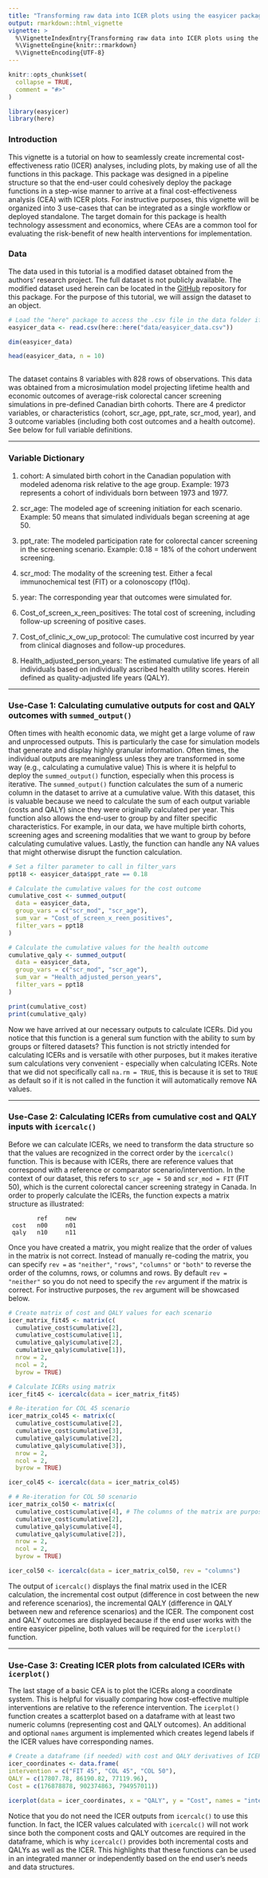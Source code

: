 ```yaml
---
title: "Transforming raw data into ICER plots using the easyicer package"
output: rmarkdown::html_vignette
vignette: >
  %\VignetteIndexEntry{Transforming raw data into ICER plots using the easyicer package}
  %\VignetteEngine{knitr::rmarkdown}
  %\VignetteEncoding{UTF-8}
---
```


```r
knitr::opts_chunk$set(
  collapse = TRUE,
  comment = "#>"
)
```

```r
library(easyicer)
library(here)
```

### Introduction

This vignette is a tutorial on how to seamlessly create incremental cost-effectiveness ratio (ICER) analyses, including plots, by making use of all the functions in this package. This package was designed in a pipeline structure so that the end-user could cohesively deploy the package functions in a step-wise manner to arrive at a final cost-effectiveness analysis (CEA) with ICER plots. For instructive purposes, this vignette will be organized into 3 use-cases that can be integrated as a single workflow or deployed standalone. The target domain for this package is health technology assessment and economics, where CEAs are a common tool for evaluating the risk-benefit of new health interventions for implementation.

### Data

The data used in this tutorial is a modified dataset obtained from the authors' research project. The full dataset is not publicly available. The modified dataset used herein can be located in the [GitHub](https://github.com/stat545ubc-2024/easyicer) repository for this package. For the purpose of this tutorial, we will assign the dataset to an object.

```r
# Load the "here" package to access the .csv file in the data folder if you are in the source package repository.
easyicer_data <- read.csv(here::here("data/easyicer_data.csv"))

dim(easyicer_data)

head(easyicer_data, n = 10)
    
```

The dataset contains 8 variables with 828 rows of observations. This data was obtained from a microsimulation model projecting lifetime health and economic outcomes of average-risk colorectal cancer screening simulations in pre-defined Canadian birth cohorts. There are 4 predictor variables, or characteristics (cohort, scr_age, ppt_rate, scr_mod, year), and 3 outcome variables (including both cost outcomes and a health outcome). See below for full variable definitions.

------------------------------------------------------------------------

### Variable Dictionary

1.  cohort: A simulated birth cohort in the Canadian population with modeled adenoma risk relative to the age group. Example: 1973 represents a cohort of individuals born between 1973 and 1977.

2.  scr_age: The modeled age of screening initiation for each scenario. Example: 50 means that simulated individuals began screening at age 50.

3.  ppt_rate: The modeled participation rate for colorectal cancer screening in the screening scenario. Example: 0.18 = 18% of the cohort underwent screening.

4.  scr_mod: The modality of the screening test. Either a fecal immunochemical test (FIT) or a colonoscopy (f10q).

5.  year: The corresponding year that outcomes were simulated for.

6.  Cost_of_screen_x_reen_positives: The total cost of screening, including follow-up screening of positive cases.

7.  Cost_of_clinic_x_ow_up_protocol: The cumulative cost incurred by year from clinical diagnoses and follow-up procedures.

8.  Health_adjusted_person_years: The estimated cumulative life years of all individuals based on individually ascribed health utility scores. Herein defined as quality-adjusted life years (QALY).

------------------------------------------------------------------------

### Use-Case 1: Calculating cumulative outputs for cost and QALY outcomes with `summed_output()`

Often times with health economic data, we might get a large volume of raw and unprocessed outputs. This is particularly the case for simulation models that generate and display highly granular information. Often times, the individual outputs are meaningless unless they are transformed in some way (e.g., calculating a cumulative value) This is where it is helpful to deploy the `summed_output()` function, especially when this process is iterative. The `summed_output()` function calculates the sum of a numeric column in the dataset to arrive at a cumulative value. With this dataset, this is valuable because we need to calculate the sum of each output variable (costs and QALY) since they were originally calculated per year. This function also allows the end-user to group by and filter specific characteristics. For example, in our data, we have multiple birth cohorts, screening ages and screening modalities that we want to group by before calculating cumulative values. Lastly, the function can handle any NA values that might otherwise disrupt the function calculation.

```r

# Set a filter parameter to call in filter_vars
ppt18 <- easyicer_data$ppt_rate == 0.18

# Calculate the cumulative values for the cost outcome
cumulative_cost <- summed_output(
  data = easyicer_data,
  group_vars = c("scr_mod", "scr_age"),
  sum_var = "Cost_of_screen_x_reen_positives",
  filter_vars = ppt18
)

# Calculate the cumulative values for the health outcome
cumulative_qaly <- summed_output(
  data = easyicer_data,
  group_vars = c("scr_mod", "scr_age"),
  sum_var = "Health_adjusted_person_years",
  filter_vars = ppt18
)

print(cumulative_cost)
print(cumulative_qaly)

```

Now we have arrived at our necessary outputs to calculate ICERs. Did you notice that this function is a general sum function with the ability to sum by groups or filtered datasets? This function is not strictly intended for calculating ICERs and is versatile with other purposes, but it makes iterative sum calculations very convenient - especially when calculating ICERs. Note that we did not specifically call `na.rm = TRUE`, this is because it is set to `TRUE` as default so if it is not called in the function it will automatically remove NA values.

------------------------------------------------------------------------

### Use-Case 2: Calculating ICERs from cumulative cost and QALY inputs with `icercalc()`

Before we can calculate ICERs, we need to transform the data structure so that the values are recognized in the correct order by the `icercalc()` function. This is because with ICERs, there are reference values that correspond with a reference or comparator scenario/intervention. In the context of our dataset, this refers to `scr_age = 50` and `scr_mod = FIT` (FIT 50), which is the current colorectal cancer screening strategy in Canada. In order to properly calculate the ICERs, the function expects a matrix structure as illustrated:

```         
        ref     new
 cost   n00     n01
 qaly   n10     n11
```

Once you have created a matrix, you might realize that the order of values in the matrix is not correct. Instead of manually re-coding the matrix, you can specify `rev =` as `"neither"`, `"rows"`, `"columns"` or `"both"` to reverse the order of the columns, rows, or columns and rows. By default `rev = "neither"` so you do not need to specify the `rev` argument if the matrix is correct. For instructive purposes, the `rev` argument will be showcased below.

```r

# Create matrix of cost and QALY values for each scenario
icer_matrix_fit45 <- matrix(c(
  cumulative_cost$cumulative[2],
  cumulative_cost$cumulative[1],
  cumulative_qaly$cumulative[2],
  cumulative_qaly$cumulative[1]),
  nrow = 2,
  ncol = 2,
  byrow = TRUE)

# Calculate ICERs using matrix 
icer_fit45 <- icercalc(data = icer_matrix_fit45)

# Re-iteration for COL 45 scenario
icer_matrix_col45 <- matrix(c(
  cumulative_cost$cumulative[2],
  cumulative_cost$cumulative[3],
  cumulative_qaly$cumulative[2],
  cumulative_qaly$cumulative[3]),
  nrow = 2,
  ncol = 2,
  byrow = TRUE)

icer_col45 <- icercalc(data = icer_matrix_col45)

# # Re-iteration for COL 50 scenario
icer_matrix_col50 <- matrix(c(
  cumulative_cost$cumulative[4], # The columns of the matrix are purposefully in inverse order to demonstrate rev argument.
  cumulative_cost$cumulative[2],
  cumulative_qaly$cumulative[4],
  cumulative_qaly$cumulative[2]),
  nrow = 2,
  ncol = 2,
  byrow = TRUE)

icer_col50 <- icercalc(data = icer_matrix_col50, rev = "columns")
```

The output of `icercalc()` displays the final matrix used in the ICER calculation, the incremental cost output (difference in cost between the new and reference scenarios), the incremental QALY (difference in QALY between new and reference scenarios) and the ICER. The component cost and QALY outcomes are displayed because if the end user works with the entire easyicer pipeline, both values will be required for the `icerplot()` function.

------------------------------------------------------------------------

### Use-Case 3: Creating ICER plots from calculated ICERs with `icerplot()`

The last stage of a basic CEA is to plot the ICERs along a coordinate system. This is helpful for visually comparing how cost-effective multiple interventions are relative to the reference intervention. The `icerplot()` function creates a scatterplot based on a dataframe with at least two numeric columns (representing cost and QALY outcomes). An additional and optional `names` argument is implemented which creates legend labels if the ICER values have corresponding names.

```r
# Create a dataframe (if needed) with cost and QALY derivatives of ICER values.
icer_coordinates <- data.frame(
intervention = c("FIT 45", "COL 45", "COL 50"),
QALY = c(17807.78, 86190.82, 77119.96),
Cost = c(176878878, 902374863, 794957011))

icerplot(data = icer_coordinates, x = "QALY", y = "Cost", names = "intervention")


```

Notice that you do not need the ICER outputs from `icercalc()` to use this function. In fact, the ICER values calculated with `icercalc()` will not work since both the component costs and QALY outcomes are required in the dataframe, which is why `icercalc()` provides both incremental costs and QALYs as well as the ICER. This highlights that these functions can be used in an integrated manner or independently based on the end user's needs and data structures.
